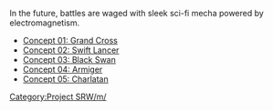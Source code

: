 In the future, battles are waged with sleek sci-fi mecha powered by electromagnetism.

* [[Concept 01: Grand Cross]]
* [[Concept 02: Swift Lancer]]
* [[Concept 03: Black Swan]]
* [[Concept 04: Armiger]]
* [[Concept 05: Charlatan]]

[[Category:Project SRW/m/]]